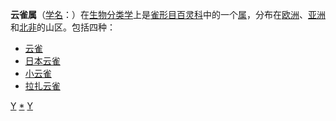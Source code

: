 {{Automatic taxobox
| taxon = Alauda
| authority = [[卡尔·林奈|Linnaeus]], 1758
| image = Skylark59.jpg
| image_caption = [[云雀|云雀]]
| subdivision_ranks = [[物种|种]]
| subdivision = 见正文
}}

'''云雀属'''（[[学名|学名]]：{{lang|la|''Alauda''}}）在[[生物分类学|生物分类学]]上是[[雀形目|雀形目]][[百灵科|百灵科]]中的一个[[属_(生物)|属]]，分布在[[欧洲|欧洲]]、[[亚洲|亚洲]]和[[北非|北非]]的山区。包括四种：

* [[云雀|云雀]] {{lang|la|''Alauda arvensis''}}
* [[日本云雀|日本云雀]] {{lang|la|''Alauda japonica''}}
* [[小云雀|小云雀]] {{lang|la|''Alauda gulgula''}}
* [[拉扎云雀|拉扎云雀]] {{lang|la|''Alauda razae''}}
{{Taxonbar|from=Q378278}}

[[Category:百灵科|Y]]
[[Category:云雀属|*]]
[[Category:1758年描述的分类群|Y]]
{{Passeriformes-stub}}